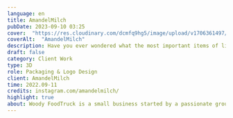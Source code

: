 ---
language: en
title: AmandelMilch 
pubDate: 2023-09-10 03:25
cover:  "https://res.cloudinary.com/dcmfq9hg5/image/upload/v1706361497/gfx/3D/AmandelMilch/AmandelPackagingV6_1_m0e7lh.jpg"
coverAlt:  "AmandelMilch"
description: Have you ever wondered what the most important items of life are? Well, wonder no more!
draft: false
category: Client Work
type: 3D
role: Packaging & Logo Design
client: AmandelMilch
time: 2022.09-11
credits: instagram.com/amandelmilch/
highlight: true
about: Woody FoodTruck is a small business started by a passionate group of friends that wanted to share their love for Italian food with others. Woody's built-in, wood-fired pizza oven is what makes them stand out from other businesses alike. They can handcraft the pizza in a way traditional Italians do. Thanks to the mobility of a food truck, they can serve their specialty wherever they please. You can taste their mouth-watering, fire-baked pizza at many food events and conventions.
---

<Post/>
